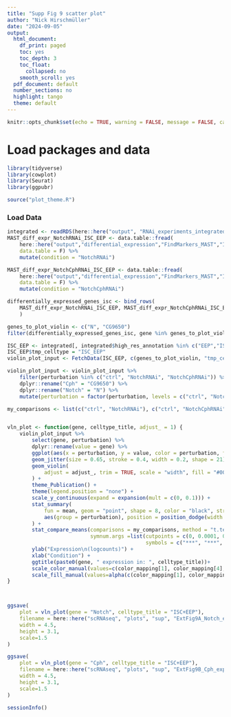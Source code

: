 ```yaml
---
title: "Supp Fig 9 scatter plot"
author: "Nick Hirschmüller"
date: "2024-09-05"
output:
  html_document:
    df_print: paged
    toc: yes
    toc_depth: 3
    toc_float:
      collapsed: no
    smooth_scroll: yes
  pdf_document: default
  number_sections: no
  highlight: tango
  theme: default
---
```


```r
knitr::opts_chunk$set(echo = TRUE, warning = FALSE, message = FALSE, cache = FALSE)
```

# Load packages and data

```r
library(tidyverse)
library(cowplot)
library(Seurat)
library(ggpubr)

source("plot_theme.R")
```


### Load Data
```r
integrated <- readRDS(here::here("output", "RNAi_experiments_integrated.rds"))
MAST_diff_expr_NotchRNAi_ISC_EEP <- data.table::fread(
    here::here("output","differential_expression","FindMarkers_MAST","ISC_EEP", "NotchRNAi_vs_ctrl_ISC_EEP_MAST.tsv"),
    data.table = F) %>% 
    mutate(condition = "NotchRNAi")

MAST_diff_expr_NotchCphRNAi_ISC_EEP <- data.table::fread(
    here::here("output","differential_expression","FindMarkers_MAST","ISC_EEP", "NotchCphRNAi_vs_ctrl_ISC_EEP_MAST.tsv"),
    data.table = F) %>% 
    mutate(condition = "NotchCphRNAi")

differentially_expressed_genes_isc <- bind_rows(
    MAST_diff_expr_NotchRNAi_ISC_EEP, MAST_diff_expr_NotchCphRNAi_ISC_EEP
    )
```




```r
genes_to_plot_violin <- c("N", "CG9650")
filter(differentially_expressed_genes_isc, gene %in% genes_to_plot_violin)

ISC_EEP <- integrated[, integrated$high_res_annotation %in% c("EEP","ISC")]
ISC_EEP$tmp_celltype = "ISC_EEP"
violin_plot_input <- FetchData(ISC_EEP, c(genes_to_plot_violin, "tmp_celltype", "perturbation"))

violin_plot_input <- violin_plot_input %>%
    filter(perturbation %in% c("ctrl", "NotchRNAi", "NotchCphRNAi")) %>%
    dplyr::rename("Cph" = "CG9650") %>%
    dplyr::rename("Notch" = "N") %>%
    mutate(perturbation = factor(perturbation, levels = c("ctrl", "NotchRNAi", "NotchCphRNAi")))

my_comparisons <- list(c("ctrl", "NotchRNAi"), c("ctrl", "NotchCphRNAi"))


vln_plot <- function(gene, celltype_title, adjust_ = 1) {
    violin_plot_input %>%
        select(gene, perturbation) %>%
        dplyr::rename(value = gene) %>%
        ggplot(aes(x = perturbation, y = value, color = perturbation, fill = perturbation)) +
        geom_jitter(size = 0.65, stroke = 0.4, width = 0.2, shape = 21) +
        geom_violin(
            adjust = adjust_, trim = TRUE, scale = "width", fill = "#00000000", color = "black", width = 0.6
        ) +
        theme_Publication() +
        theme(legend.position = "none") +
        scale_y_continuous(expand = expansion(mult = c(0, 0.1))) +
        stat_summary(
            fun = mean, geom = "point", shape = 8, color = "black", stroke = 0.85, show.legend = F,
            aes(group = perturbation), position = position_dodge(width = 0.9)
        ) +
        stat_compare_means(comparisons = my_comparisons, method = "t.test", label = "p.signif",
                           symnum.args =list(cutpoints = c(0, 0.0001, 0.001, 0.01, 0.05, 1), 
                                             symbols = c("***", "***", "**", "*", "ns"))) +
        ylab("Expression\n(logcounts)") +
        xlab("Condition") +
        ggtitle(paste0(gene, " expression in: ", celltype_title))+
        scale_color_manual(values=c(color_mapping[1], color_mapping[4], "#37bc45"))+
        scale_fill_manual(values=alpha(c(color_mapping[1], color_mapping[4], "#37bc45"),0.6))
}



ggsave(
    plot = vln_plot(gene = "Notch", celltype_title = "ISC+EEP"),
    filename = here::here("scRNAseq", "plots", "sup", "ExtFig9A_Notch_expression.pdf"),
    width = 4.5,
    height = 3.1,
    scale=1.5
)

ggsave(
    plot = vln_plot(gene = "Cph", celltype_title = "ISC+EEP"),
    filename = here::here("scRNAseq", "plots", "sup", "ExtFig9B_Cph_expression.pdf"),
    width = 4.5,
    height = 3.1,
    scale=1.5
)
```

```r
sessionInfo()
```

